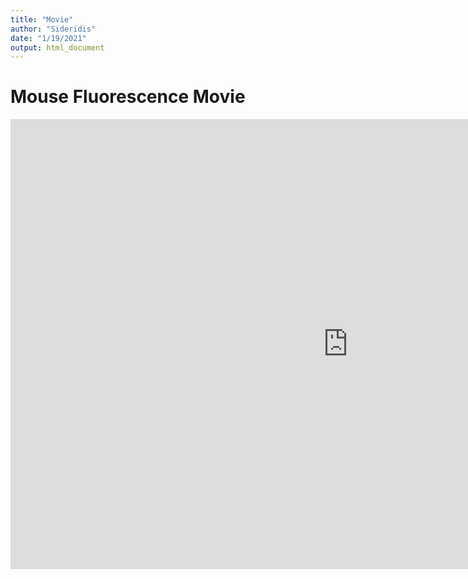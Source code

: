 ```yaml
---
title: "Movie"
author: "Sideridis"
date: "1/19/2021"
output: html_document
---
```


# Mouse Fluorescence Movie

<iframe width="1080" height="720" src="https://www.youtube.com/embed/N1eICKxeZ7c" frameborder="0" allowfullscreen></iframe>
